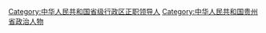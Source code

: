 [[Category:中华人民共和国省级行政区正职领导人|Category:中华人民共和国省级行政区正职领导人]]
[[Category:中华人民共和国贵州省政治人物‎|Category:中华人民共和国贵州省政治人物‎]]